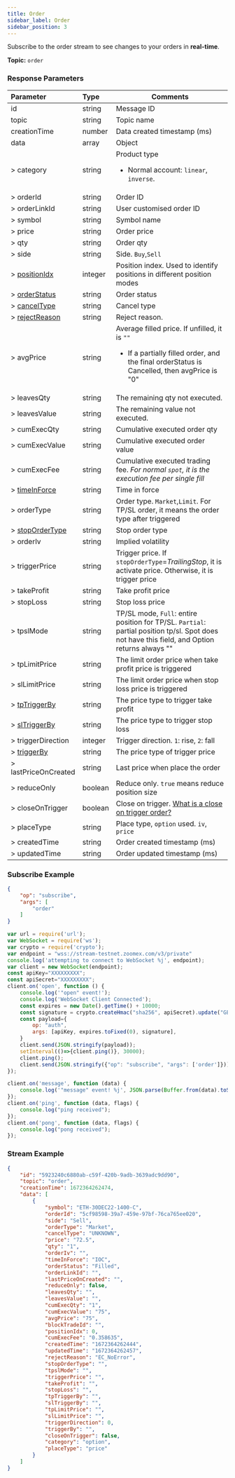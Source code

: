 ```yaml
---
title: Order
sidebar_label: Order
sidebar_position: 3
---
```


Subscribe to the order stream to see changes to your orders in **real-time**.

**Topic:** `order`

### Response Parameters
| Parameter | Type | Comments|
|:----- |:-----|----- |
|id |string |Message ID|
|topic |string |Topic name |
|creationTime |number |Data created timestamp (ms) |
|data |array |Object |
|> category |string |Product type <ul><li>Normal account: `linear`, `inverse`.</li></ul>|
|> orderId  |string |Order ID |
|> orderLinkId |string |User customised order ID |
|> symbol |string |Symbol name |
|> price |string |Order price |
|> qty |string |Order qty |
|> side |string |Side. `Buy`,`Sell`|
|> [positionIdx](../../enum#positionidx) |integer |Position index. Used to identify positions in different position modes |
|> [orderStatus](../../enum#orderstatus) |string |Order status |
|> [cancelType](../../enum#canceltype) |string |Cancel type |
|> [rejectReason](../../enum#rejectreason) |string |Reject reason.|
|> avgPrice |string |Average filled price. If unfilled, it is `""` <ul><li>If a partially filled order, and the final orderStatus is Cancelled, then avgPrice is "0"</li></ul> |
|> leavesQty |string |The remaining qty not executed.|
|> leavesValue |string |The remaining value not executed.|
|> cumExecQty |string |Cumulative executed order qty |
|> cumExecValue |string |Cumulative executed order value |
|> cumExecFee |string |Cumulative executed trading fee. _For normal `spot`, it is the execution fee per single fill_ |
|> [timeInForce](../../enum#timeinforce) |string |Time in force |
|> orderType |string |Order type. `Market`,`Limit`. For TP/SL order, it means the order type after triggered |
|> [stopOrderType](../../enum#stopordertype) |string |Stop order type |
|> orderIv |string |Implied volatility |
|> triggerPrice |string |Trigger price. If `stopOrderType`=_TrailingStop_, it is activate price. Otherwise, it is trigger price |
|> takeProfit |string |Take profit price |
|> stopLoss |string |Stop loss price |
|> tpslMode |string |TP/SL mode, `Full`: entire position for TP/SL. `Partial`: partial position tp/sl. Spot does not have this field, and Option returns always "" |
|> tpLimitPrice |string |The limit order price when take profit price is triggered|
|> slLimitPrice |string |The limit order price when stop loss price is triggered|
|> [tpTriggerBy](../../enum#triggerby) |string |The price type to trigger take profit |
|> [slTriggerBy](../../enum#triggerby) |string |The price type to trigger stop loss |
|> triggerDirection |integer |Trigger direction. `1`: rise, `2`: fall |
|> [triggerBy](../../enum#triggerby) |string |The price type of trigger price |
|> lastPriceOnCreated |string |Last price when place the order|
|> reduceOnly |boolean |Reduce only. `true` means reduce position size |
|> closeOnTrigger |boolean |Close on trigger. <a href="https://www.zoomex.com/en-US/help-center/bybitHC_Article?language=en_US&id=000001050">What is a close on trigger order?</a> |
|> placeType |string |Place type, `option` used. `iv`, `price`|
|> createdTime |string |Order created timestamp (ms) |
|> updatedTime |string |Order updated timestamp (ms) |

### Subscribe Example
```json
{
    "op": "subscribe",
    "args": [
        "order"
    ]
}
```

```javascript
var url = require('url');
var WebSocket = require('ws');
var crypto = require('crypto');
var endpoint = "wss://stream-testnet.zoomex.com/v3/private"
console.log('attempting to connect to WebSocket %j', endpoint);
var client = new WebSocket(endpoint);
const apiKey="XXXXXXXXX";
const apiSecret="XXXXXXXXX";
client.on('open', function () {
	console.log('"open" event!');
	console.log('WebSocket Client Connected');
	const expires = new Date().getTime() + 10000;
	const signature = crypto.createHmac("sha256", apiSecret).update("GET/realtime" + expires).digest("hex");
	const payload={
		op: "auth",
		args: [apiKey, expires.toFixed(0), signature],
	}
	client.send(JSON.stringify(payload));
	setInterval(()=>{client.ping()}, 30000);
	client.ping();
	client.send(JSON.stringify({"op": "subscribe", "args": ['order']}));
});

client.on('message', function (data) {
	console.log('"message" event! %j', JSON.parse(Buffer.from(data).toString()));
});
client.on('ping', function (data, flags) {
	console.log("ping received");
});
client.on('pong', function (data, flags) {
	console.log("pong received");
});
```

### Stream Example

```json
{
    "id": "5923240c6880ab-c59f-420b-9adb-3639adc9dd90",
    "topic": "order",
    "creationTime": 1672364262474,
    "data": [
        {
            "symbol": "ETH-30DEC22-1400-C",
            "orderId": "5cf98598-39a7-459e-97bf-76ca765ee020",
            "side": "Sell",
            "orderType": "Market",
            "cancelType": "UNKNOWN",
            "price": "72.5",
            "qty": "1",
            "orderIv": "",
            "timeInForce": "IOC",
            "orderStatus": "Filled",
            "orderLinkId": "",
            "lastPriceOnCreated": "",
            "reduceOnly": false,
            "leavesQty": "",
            "leavesValue": "",
            "cumExecQty": "1",
            "cumExecValue": "75",
            "avgPrice": "75",
            "blockTradeId": "",
            "positionIdx": 0,
            "cumExecFee": "0.358635",
            "createdTime": "1672364262444",
            "updatedTime": "1672364262457",
            "rejectReason": "EC_NoError",
            "stopOrderType": "",
            "tpslMode": "",
            "triggerPrice": "",
            "takeProfit": "",
            "stopLoss": "",
            "tpTriggerBy": "",
            "slTriggerBy": "",
            "tpLimitPrice": "",
            "slLimitPrice": "",
            "triggerDirection": 0,
            "triggerBy": "",
            "closeOnTrigger": false,
            "category": "option",
            "placeType": "price"
        }
    ]
}
```
